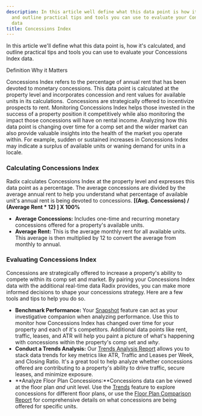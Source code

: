 ```yaml
---
description: In this article well define what this data point is how its calculated
  and outline practical tips and tools you can use to evaluate your Concessions Index
  data
title: Concessions Index
---
```


In this article we'll define what this data point is, how it's calculated, and outline practical tips and tools you can use to evaluate your Concessions Index data. 




Definition Why it Matters

Concessions Index refers to the percentage of annual rent that has been devoted to monetary concessions. This data point is calculated at the property level and incorporates concession and rent values for available units in its calculations. 
Concessions are strategically offered to incentivize prospects to rent. Monitoring Concessions Index helps those invested in the success of a property position it competitively while also monitoring the impact those concessions will have on rental income. Analyzing how this data point is changing over time for a comp set and the wider market can also provide valuable insights into the health of the market you operate within. For example, sudden or sustained increases in Concessions Index may indicate a surplus of available units or waning demand for units in a locale.

### Calculating Concessions Index


Radix calculates Concessions Index at the property level and expresses this data point as a percentage. The average concessions are divided by the average annual rent to help you understand what percentage of available unit's annual rent is being devoted to concessions. **[(Avg. Concessions) / (Average Rent \* 12) ] X 100%**


* **Average Concessions:** Includes one-time and recurring monetary concessions offered for a property's available units.
* **Average Rent:** This is the average monthly rent for all available units. This average is then multiplied by 12 to convert the average from monthly to annual.


### Evaluating Concessions Index


Concessions are strategically offered to increase a property's ability to compete within its comp set and market. By pairing your Concessions Index data with the additional real-time data Radix provides, you can make more informed decisions to shape your concessions strategy. Here are a few tools and tips to help you do so. 


* **Benchmark Performance:** Your [Snapshot](kb://article/zendesk:radix:9060091043981) feature can act as your investigative companion when analyzing performance. Use this to monitor how Concessions Index has changed over time for your property and each of it's competitors. Additional data points like rent, traffic, leases, and ATR will help you paint a picture of what's happening with concessions within the property's comp set and *why*.
* **Conduct a Trends Analysis:** Our [Trends Analysis Report](../report-overviews/trend-analysis-report-overview) allows you to stack data trends for key metrics like ATR, Traffic and Leases per Week, and Closing Ratio. It's a great tool to help analyze whether concessions offered are contributing to a property's ability to drive traffic, secure leases, and minimize exposure.
* **Analyze Floor Plan Concessions:**Concessions data can be viewed at the floor plan *and* unit level. Use the [Trends](kb://article/zendesk:radix:9060097289101) feature to explore concessions for different floor plans, or use the [Floor Plan Comparison Report](../report-overviews/floor-plan-comparison-report-overview) for comprehensive details on what concessions are being offered for specific units.